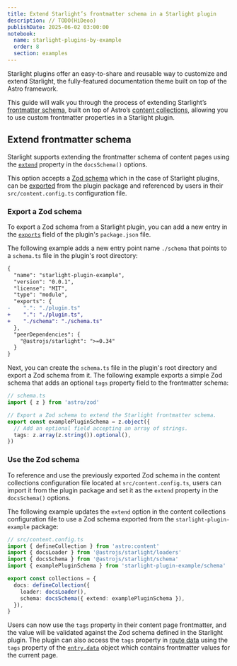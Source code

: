 ```yaml
---
title: Extend Starlight’s frontmatter schema in a Starlight plugin
description: // TODO(HiDeoo)
publishDate: 2025-06-02 03:00:00
notebook:
  name: starlight-plugins-by-example
  order: 8
  section: examples
---
```


Starlight plugins offer an easy-to-share and reusable way to customize and extend Starlight, the fully-featured documentation theme built on top of the Astro framework.

This guide will walk you through the process of extending Starlight’s [frontmatter schema](https://starlight.astro.build/reference/frontmatter/), built on top of Astro’s [content collections](https://docs.astro.build/en/guides/content-collections/), allowing you to use custom frontmatter properties in a Starlight plugin.


<Prerequisites />

## Extend frontmatter schema

Starlight supports extending the frontmatter schema of content pages using the [`extend`](https://starlight.astro.build/reference/frontmatter/#extend) property in the `docsSchema()` options.

This option accepts a [Zod schema](https://docs.astro.build/en/guides/content-collections/#defining-datatypes-with-zod) which in the case of Starlight plugins, can be [exported](https://nodejs.org/api/packages.html#package-entry-points) from the plugin package and referenced by users in their `src/content.config.ts` configuration file.

### Export a Zod schema

To export a Zod schema from a Starlight plugin, you can add a new entry in the [`exports`](https://nodejs.org/api/packages.html#exports) field of the plugin's `package.json` file.

The following example adds a new entry point name `./schema` that points to a `schema.ts` file in the plugin's root directory:

```diff lang=json title="package.json" /"starlight-plugin-example"/
{
  "name": "starlight-plugin-example",
  "version": "0.0.1",
  "license": "MIT",
  "type": "module",
  "exports": {
-    ".": "./plugin.ts"
+    ".": "./plugin.ts",
+    "./schema": "./schema.ts"
  },
  "peerDependencies": {
    "@astrojs/starlight": ">=0.34"
  }
}
```

Next, you can create the `schema.ts` file in the plugin's root directory and export a Zod schema from it. The following example exports a simple Zod schema that adds an optional `tags` property field to the frontmatter schema:

```ts {1}
// schema.ts
import { z } from 'astro/zod'

// Export a Zod schema to extend the Starlight frontmatter schema.
export const examplePluginSchema = z.object({
  // Add an optional field accepting an array of strings.
  tags: z.array(z.string()).optional(),
})
```

### Use the Zod schema

To reference and use the previously exported Zod schema in the content collections configuration file located at `src/content.config.ts`, users can import it from the plugin package and set it as the `extend` property in the `docsSchema()` options.

The following example updates the `extend` option in the content collections configuration file to use a Zod schema exported from the `starlight-plugin-example` package:

```ts {5} "{ extend: examplePluginSchema }"
// src/content.config.ts
import { defineCollection } from 'astro:content'
import { docsLoader } from '@astrojs/starlight/loaders'
import { docsSchema } from '@astrojs/starlight/schema'
import { examplePluginSchema } from 'starlight-plugin-example/schema'

export const collections = {
  docs: defineCollection({
    loader: docsLoader(),
    schema: docsSchema({ extend: examplePluginSchema }),
  }),
}
```

Users can now use the `tags` property in their content page frontmatter, and the value will be validated against the Zod schema defined in the Starlight plugin.
The plugin can also access the `tags` property in [route data](https://starlight.astro.build/guides/route-data/) using the `tags` property of the [`entry.data`](https://starlight.astro.build/reference/route-data/#entry) object which contains frontmatter values for the current page.


<Outro />
